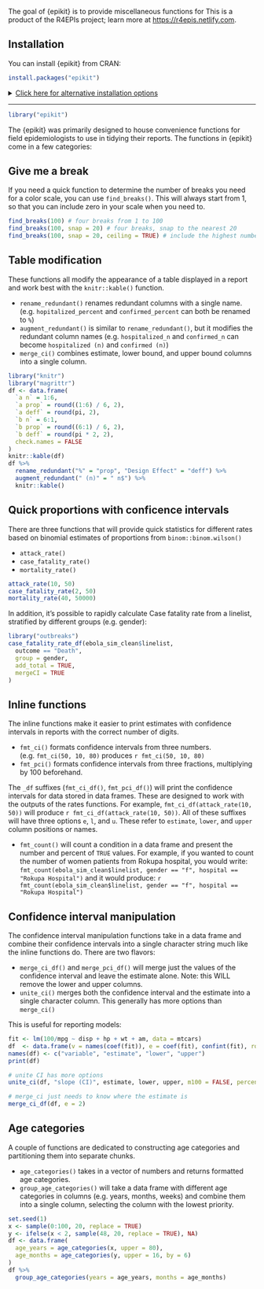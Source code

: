 The goal of {epikit} is to provide miscellaneous functions for 
This is a product of the R4EPIs project; learn more at <https://r4epis.netlify.com>.

## Installation

You can install {epikit} from CRAN:

``` r
install.packages("epikit")
```

<details>
<!--
NOTE: everything inside the details tag will be collapsed and effectively
hidden from the user
 -->
<summary style='text-decoration: underline'>Click here for alternative installation options</summary>
If there is a bugfix or feature that is not yet on CRAN, you can install it via
the {drat} package:


You can install {epikit} from the R4EPI repository:

```r
# install.packages("drat")
drat::addRepo("R4EPI")
install.packages("epikit")
```

You can also install the in-development version from GitHub using the {remotes}
package (but there's no guarantee that it will be stable):

```r
# install.packages("remotes")
remotes::install_github("R4EPI/epikit") 
```

</details>

-------

```r
library("epikit")
```

The {epikit} was primarily designed to house convenience functions for field
epidemiologists to use in tidying their reports. The functions in {epikit} come
in a few categories:

## Give me a break

If you need a quick function to determine the number of breaks you need for a
color scale, you can use `find_breaks()`. This will always start from 1, so that
you can include zero in your scale when you need to.

```r
find_breaks(100) # four breaks from 1 to 100
find_breaks(100, snap = 20) # four breaks, snap to the nearest 20
find_breaks(100, snap = 20, ceiling = TRUE) # include the highest number
```

## Table modification

These functions all modify the appearance of a table displayed in a report and
work best with the `knitr::kable()` function.

 - `rename_redundant()` renames redundant columns with a single name. (e.g. `hopitalized_percent` and `confirmed_percent` can both be renamed to `%`)
 - `augment_redundant()` is similar to `rename_redundant()`, but it modifies the redundant column names (e.g. `hospitalized_n` and `confirmed_n` can become `hospitalized (n)` and `confirmed (n)`)
 - `merge_ci()` combines estimate, lower bound, and upper bound columns into a single column.

```r
library("knitr")
library("magrittr")
df <- data.frame(
  `a n` = 1:6,
  `a prop` = round((1:6) / 6, 2),
  `a deff` = round(pi, 2),
  `b n` = 6:1,
  `b prop` = round((6:1) / 6, 2),
  `b deff` = round(pi * 2, 2),
  check.names = FALSE
)
knitr::kable(df)
df %>%
  rename_redundant("%" = "prop", "Design Effect" = "deff") %>%
  augment_redundant(" (n)" = " n$") %>%
  knitr::kable()
```

## Quick proportions with conficence intervals

There are three functions that will provide quick statistics for different rates
based on binomial estimates of proportions from `binom::binom.wilson()`

 - `attack_rate()`
 - `case_fatality_rate()`
 - `mortality_rate()`

```r
attack_rate(10, 50)
case_fatality_rate(2, 50)
mortality_rate(40, 50000)
```

In addition, it's possible to rapidly calculate Case fatality rate from a
linelist, stratified by different groups (e.g. gender):

```r
library("outbreaks")
case_fatality_rate_df(ebola_sim_clean$linelist, 
  outcome == "Death", 
  group = gender,
  add_total = TRUE,
  mergeCI = TRUE
)
```

## Inline functions

The inline functions make it easier to print estimates with confidence intervals
in reports with the correct number of digits.

 - `fmt_ci()` formats confidence intervals from three numbers. (e.g. `fmt_ci(50, 10, 80)` produces `r fmt_ci(50, 10, 80)`
 - `fmt_pci()` formats confidence intervals from three fractions, multiplying by 100 beforehand.

The `_df` suffixes (`fmt_ci_df()`, `fmt_pci_df()`) will print the confidence
intervals for data stored in data frames. These are designed to work with the
outputs of the rates functions. For example, `fmt_ci_df(attack_rate(10, 50))`
will produce `r fmt_ci_df(attack_rate(10, 50))`. All of these suffixes will have
three options `e`, `l`, and `u`. These refer to `estimate`, `lower`, and `upper`
column positions or names. 

 - `fmt_count()` will count a condition in a data frame and present the number
   and percent of `TRUE` values. For example, if you wanted to count the number
   of women patients from Rokupa hospital, you would write: `fmt_count(ebola_sim_clean$linelist, gender == "f", hospital == "Rokupa Hospital")` and it would produce: `r fmt_count(ebola_sim_clean$linelist, gender == "f", hospital == "Rokupa Hospital")`


## Confidence interval manipulation

The confidence interval manipulation functions take in a data frame and combine
their confidence intervals into a single character string much like the inline
functions do. There are two flavors:

 - `merge_ci_df()` and `merge_pci_df()` will merge just the values of the confidence
   interval and leave the estimate alone. Note: this WILL remove the lower and
   upper columns.
 - `unite_ci()` merges both the confidence interval and the estimate into a 
   single character column. This generally has more options than `merge_ci()`

This is useful for reporting models:

```r
fit <- lm(100/mpg ~ disp + hp + wt + am, data = mtcars)
df  <- data.frame(v = names(coef(fit)), e = coef(fit), confint(fit), row.names = NULL)
names(df) <- c("variable", "estimate", "lower", "upper")
print(df)

# unite CI has more options
unite_ci(df, "slope (CI)", estimate, lower, upper, m100 = FALSE, percent = FALSE)

# merge_ci just needs to know where the estimate is
merge_ci_df(df, e = 2)
```

## Age categories

A couple of functions are dedicated to constructing age categories and partitioning them into separate chunks.

 - `age_categories()` takes in a vector of numbers and returns formatted age categories.
 - `group_age_categories()` will take a data frame with different age
   categories in columns (e.g. years, months, weeks) and combine them into a
   single column, selecting the column with the lowest priority.

```r
set.seed(1)
x <- sample(0:100, 20, replace = TRUE)
y <- ifelse(x < 2, sample(48, 20, replace = TRUE), NA)
df <- data.frame(
  age_years = age_categories(x, upper = 80), 
  age_months = age_categories(y, upper = 16, by = 6)
)
df %>% 
  group_age_categories(years = age_years, months = age_months)
```

